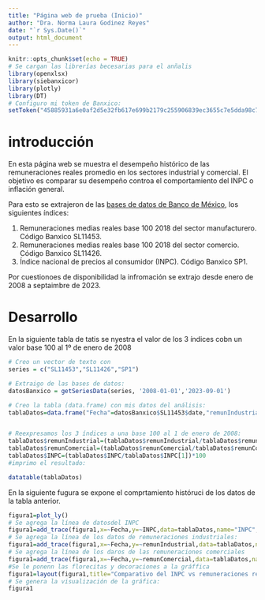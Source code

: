 ```yaml
---
title: "Página web de prueba (Inicio)"
author: "Dra. Norma Laura Godinez Reyes"
date: "`r Sys.Date()`"
output: html_document
---
```


```r
knitr::opts_chunk$set(echo = TRUE)
# Se cargan las librerías becesarias para el anñalis
library(openxlsx)
library(siebanxicor)
library(plotly)
library(DT)
# Configuro mi token de Banxico:
setToken("45885931a6e0af2d5e32fb617e699b2179c255906839ec3655c7e5dda98c73c9")
```

# introducción

En esta página web se muestra el desempeño histórico de las remuneraciones reales promedio en los sectores industrial y comercial. El objetivo es comparar su desempeño controa el comportamiento del INPC o inflación general.

Para esto se extrajeron de las [bases de datos de Banco de México](https://www.banxico.org.mx/SieAPIRest/service/v1/doc/catalogoSeries), los siguientes índices:

1. Remuneraciones medias reales base 100 2018 del sector manufacturero. Código Banxico SL11453.
2. Remuneraciones medias reales base 100 2018 del sector comercio. Código Banxico SL11426.
3. Índice nacional de precios al consumidor (INPC). Código Banxico SP1.

Por cuestionoes de disponibilidad la infromación se extrajo desde enero de 2008 a septaimbre de 2023.

# Desarrollo

En la siguiente tabla de tatis se nyestra el valor de los 3 índices cobn un valor base 100 al 1º de enero de 2008

```r
# Creo un vector de texto con 
series = c("SL11453","SL11426","SP1")

# Extraigo de las bases de datos:
datosBanxico = getSeriesData(series, '2008-01-01','2023-09-01')

# Creo la tabla (data.frame) con mis datos del análisis:
tablaDatos=data.frame("Fecha"=datosBanxico$SL11453$date,"remunIndustrial"=datosBanxico$SL11453$value,"remunComercial"=datosBanxico$SL11426$value,"INPC"=datosBanxico$SP1$value)


# Reexpresamos los 3 índices a una base 100 al 1 de enero de 2008:
tablaDatos$remunIndustrial=(tablaDatos$remunIndustrial/tablaDatos$remunIndustrial[1])*100
tablaDatos$remunComercial=(tablaDatos$remunComercial/tablaDatos$remunComercial[1])*100
tablaDatos$INPC=(tablaDatos$INPC/tablaDatos$INPC[1])*100
#imprimo el resultado:

datatable(tablaDatos)
```

En la siguiente fugura se expone el comprtamiento históruci de los datos de la tabla anterior.

```r
figura1=plot_ly()
# Se agrega la línea de datosdel INPC
figura1=add_trace(figura1,x=~Fecha,y=~INPC,data=tablaDatos,name="INPC",type="scatter",mode="lines")
# Se agrega la línea de los datos de remuneraciones industriales:
figura1=add_trace(figura1,x=~Fecha,y=~remunIndustrial,data=tablaDatos,name="Remuneraciones (industrial)",type="scatter",mode="lines")
# Se agrega la línea de los daros de las remuneraciones comerciales
figura1=add_trace(figura1,x=~Fecha,y=~remunComercial,data=tablaDatos,name="Remuneraciones (comercial)",type="scatter",mode="lines")
#Se le ponenn las florecitas y decoraciones a la gráffica
figura1=layout(figura1,title="Comparativo del INPC vs remuneraciones reales",xaxis=list(title="Tiempo (meses)"),yaxis=list(title="Valor base 100 enero de 2008"))
# Se genera la visualización de la gráfica:
figura1
```

